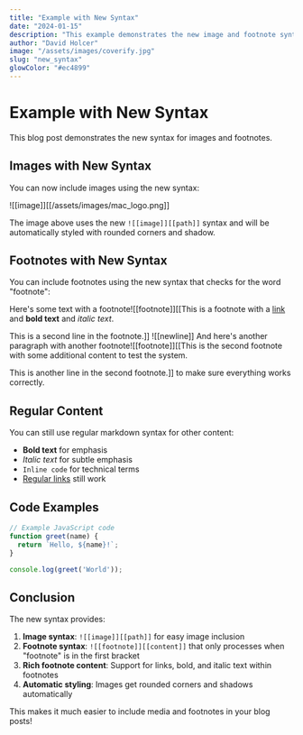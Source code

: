 ```yaml
---
title: "Example with New Syntax"
date: "2024-01-15"
description: "This example demonstrates the new image and footnote syntax using ![[image]][[path]] and ![[footnote]][[content]]."
author: "David Holcer"
image: "/assets/images/coverify.jpg"
slug: "new_syntax"
glowColor: "#ec4899"
---
```


# Example with New Syntax

This blog post demonstrates the new syntax for images and footnotes.

## Images with New Syntax

You can now include images using the new syntax:

![[image]][[/assets/images/mac_logo.png]]

The image above uses the new `![[image]][[path]]` syntax and will be automatically styled with rounded corners and shadow.

## Footnotes with New Syntax

You can include footnotes using the new syntax that checks for the word "footnote":

Here's some text with a footnote![[footnote]][[This is a footnote with a [link](https://example.com) 
and **bold text** and *italic text*.

This is a second line in the footnote.]]
![[newline]]
And here's another paragraph with another footnote![[footnote]][[This is the second footnote with some additional content to test the system.

This is another line in the second footnote.]] to make sure everything works correctly.

## Regular Content

You can still use regular markdown syntax for other content:

- **Bold text** for emphasis
- *Italic text* for subtle emphasis
- `Inline code` for technical terms
- [Regular links](https://example.com) still work

## Code Examples

```javascript
// Example JavaScript code
function greet(name) {
  return `Hello, ${name}!`;
}

console.log(greet('World'));
```

## Conclusion

The new syntax provides:

1. **Image syntax**: `![[image]][[path]]` for easy image inclusion
2. **Footnote syntax**: `![[footnote]][[content]]` that only processes when "footnote" is in the first bracket
3. **Rich footnote content**: Support for links, bold, and italic text within footnotes
4. **Automatic styling**: Images get rounded corners and shadows automatically

This makes it much easier to include media and footnotes in your blog posts! 